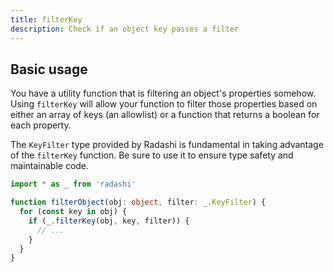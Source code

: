 ```yaml
---
title: filterKey
description: Check if an object key passes a filter
---
```


## Basic usage

You have a utility function that is filtering an object's properties somehow. Using `filterKey` will allow your function to filter those properties based on either an array of keys (an allowlist) or a function that returns a boolean for each property.

The `KeyFilter` type provided by Radashi is fundamental in taking advantage of the `filterKey` function. Be sure to use it to ensure type safety and maintainable code.

```ts
import * as _ from 'radashi'

function filterObject(obj: object, filter: _.KeyFilter) {
  for (const key in obj) {
    if (_.filterKey(obj, key, filter)) {
      // ...
    }
  }
}
```
